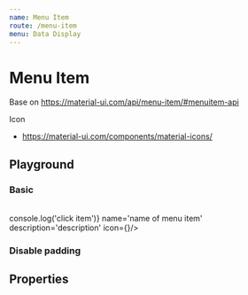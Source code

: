 ```yaml
---
name: Menu Item
route: /menu-item
menu: Data Display
---
```



# Menu Item
Base on https://material-ui.com/api/menu-item/#menuitem-api

Icon
- https://material-ui.com/components/material-icons/

## Playground

### Basic
<Playground>
  <MenuItem selected name='name of menu item'/>
  <br/>
  <MenuItem selected onClick={() => console.log('click item')} name='name of menu item' description='description' icon={<AdbIcon/>}/>
</Playground>

### Disable padding
<Playground>
  <MenuItem selected name='name of menu item' justContent disableHover/>
</Playground>

## Properties

<Props of={MenuItem} table/>
